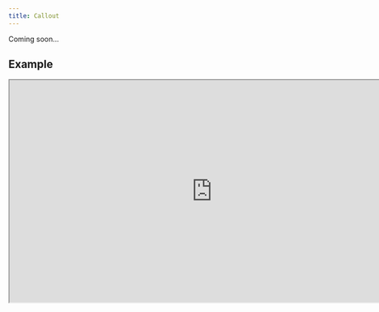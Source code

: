```yaml
---
title: Callout
---
```


Coming soon...

## Example

<iframe
  src="https://workshop.kidow.me/?path=/docs/components-callout-v1--docs"
  width="800"
  height="440"
></iframe>
